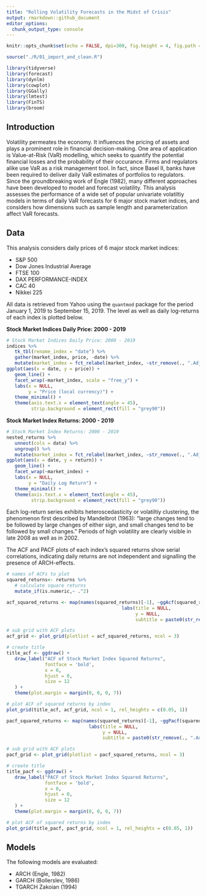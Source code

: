 ```yaml
---
title: "Rolling Volatility Forecasts in the Midst of Crisis"
output: rmarkdown::github_document
editor_options: 
  chunk_output_type: console
---
```


```r
knitr::opts_chunk$set(echo = FALSE, dpi=300, fig.height = 4, fig.path = "plots/README/README-")

source("./R/01_import_and_clean.R")

library(tidyverse)
library(forecast)
library(dynlm)
library(cowplot)
library(GGally)
library(lmtest)
library(FinTS)
library(broom)

```

## Introduction 

Volatility permeates the economy. It influences the pricing of assets and plays a prominent role in financial decision-making. One area of application is Value-at-Risk (VaR) modelling, which seeks to quantify the potential financial losses and the probability of their occurance. Firms and regulators alike use VaR as a risk management tool. In fact, since Basel II, banks have been required to deliver daily VaR estimates of portfolios to regulators. Since the groundbreaking work of Engle (1982), many different approaches have been developed to model and forecast volatility. This analysis assesses the performance of a wide set of popular univariate volatiltiy models in terms of daily VaR forecasts for 6 major stock market indices, and considers how dimensions such as sample length and parameterization affect VaR forecasts. 

## Data

This analysis considers daily prices of 6 major stock market indices:

   * S&P 500
   * Dow Jones Industrial Average
   * FTSE 100
   * DAX PERFORMANCE-INDEX
   * CAC 40
   * Nikkei 225
   
All data is retrieved from Yahoo using the `quantmod` package for the period January 1, 2019 to September 15, 2019. The level as well as daily log-returns of each index is plotted below.
   
**Stock Market Indices Daily Price: 2000 - 2019**
```r
# Stock Market Indices Daily Price: 2000 - 2019
indices %>% 
   tk_tbl(rename_index = "date") %>% 
   gather(market_index, price, -date) %>% 
   mutate(market_index = fct_relabel(market_index, ~str_remove(., ".Adjusted"))) %>% 
ggplot(aes(x = date, y = price)) +
   geom_line() +
   facet_wrap(~market_index, scale = "free_y") +
   labs(x = NULL,
        y = "Price (local currency)") +
   theme_minimal() +
   theme(axis.text.x = element_text(angle = 45),
         strip.background = element_rect(fill = "grey90"))
```

**Stock Market Index Returns: 2000 - 2019**
``` r
# Stock Market Index Returns: 2000 - 2019
nested_returns %>% 
   unnest(cols = data) %>% 
   ungroup() %>% 
   mutate(market_index = fct_relabel(market_index, ~str_remove(., ".Adjusted"))) %>% 
ggplot(aes(x = date, y = return)) +
   geom_line() +
   facet_wrap(~market_index) +
   labs(x = NULL,
        y = "Daily Log Return") +
   theme_minimal() +
   theme(axis.text.x = element_text(angle = 45),
         strip.background = element_rect(fill = "grey90"))
```

Each log-return series exhibits heteroscedasticity or volatiltiy clustering, the phenomenon first described by Mandelbrot (1963): "large changes tend to be followed by large changes of either sign, and small changes tend to be followed by small changes." Periods of high volatility are clearly visible in late 2008 as well as in 2002.

The ACF and PACF plots of each index's squared returns show serial correlations, indicating daily returns are not independent and signalling the presence of ARCH-effects.

```r
# names of ACFs to plot
squared_returns<- returns %>% 
   # calculate square returns
   mutate_if(is.numeric,~ .^2)

acf_squared_returns <- map(names(squared_returns)[-1], ~ggAcf(squared_returns[[.]], lag.max = 50) + 
                                          labs(title = NULL,
                                               y = NULL,
                                               subtitle = paste0(str_remove(., ".Adjusted"), " squared returns")))

# sub grid with ACF plots
acf_grid <- plot_grid(plotlist = acf_squared_returns, ncol = 3)

# create title 
title_acf <- ggdraw() + 
   draw_label("ACF of Stock Market Index Squared Returns",
              fontface = 'bold',
              x = 0,
              hjust = 0,
              size = 12
   ) +
   theme(plot.margin = margin(0, 0, 0, 7))
```

```r
# plot ACF of squared returns by index
plot_grid(title_acf, acf_grid, ncol = 1, rel_heights = c(0.05, 1))
```

```r
pacf_squared_returns <- map(names(squared_returns)[-1], ~ggPacf(squared_returns[[.]], lag.max = 50) + 
                              labs(title = NULL,
                                   y = NULL,
                                   subtitle = paste0(str_remove(., ".Adjusted"), " squared returns")))

# sub grid with ACF plots
pacf_grid <- plot_grid(plotlist = pacf_squared_returns, ncol = 3)

# create title 
title_pacf <- ggdraw() + 
   draw_label("PACF of Stock Market Index Squared Returns",
              fontface = 'bold',
              x = 0,
              hjust = 0,
              size = 12
   ) +
   theme(plot.margin = margin(0, 0, 0, 7))
```

```r
# plot ACF of squared returns by index
plot_grid(title_pacf, pacf_grid, ncol = 1, rel_heights = c(0.05, 1))
```

## Models

The following models are evaluated:

   * ARCH (Engle, 1982)
   * GARCH (Bollerslev, 1986) 
   * TGARCH Zakoian (1994)
   
   